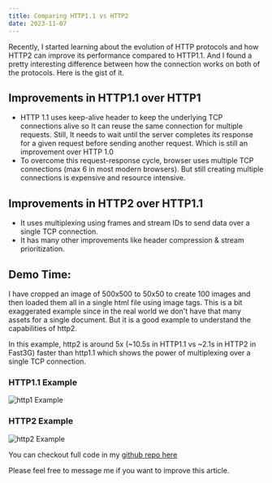 ```yaml
---
title: Comparing HTTP1.1 vs HTTP2
date: 2023-11-07
---
```


Recently, I started learning about the evolution of HTTP protocols and how HTTP2 can improve its performance compared to HTTP1.1. And I found a pretty interesting difference between how the connection works on both of the protocols. Here is the gist of it.

## Improvements in HTTP1.1 over HTTP1

- HTTP 1.1 uses keep-alive header to keep the underlying TCP connections alive so It can reuse the same connection for multiple requests. Still, It needs to wait until the server completes its response for a given request before sending another request. Which is still an improvement over HTTP 1.0
- To overcome this request-response cycle, browser uses multiple TCP connections (max 6 in most modern browsers). But still creating multiple connections is expensive and resource intensive.

## Improvements in HTTP2 over HTTP1.1

- It uses multiplexing using frames and stream IDs to send data over a single TCP connection.
- It has many other improvements like header compression & stream prioritization.

## Demo Time:

I have cropped an image of 500x500 to 50x50 to create 100 images and then loaded them all in a single html file using image tags. This is a bit exaggerated example since in the real world we don't have that many assets for a single document. But it is a good example to understand the capabilities of http2.

In this example, http2 is around 5x (~10.5s in HTTP1.1 vs ~2.1s in HTTP2 in Fast3G) faster than http1.1 which shows the power of multiplexing over a single TCP connection.

### HTTP1.1 Example

![http1 Example](/blog/http1.gif)

### HTTP2 Example

![http2 Example](/blog/http2.gif)

You can checkout full code in my [github repo here](https://github.com/bhattrajat/http1.1vshttp2)

Please feel free to message me if you want to improve this article.
